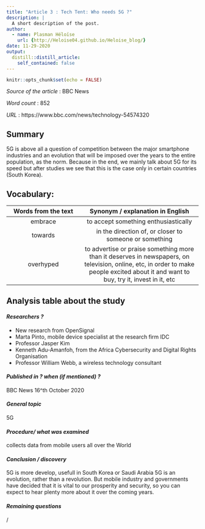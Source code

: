 ```yaml
---
title: "Article 3 : Tech Tent: Who needs 5G ?"
description: |
  A short description of the post.
author:
  - name: Plasman Héloïse
    url: {http://Heloise04.github.io/Heloise_blog/}
date: 11-29-2020
output:
  distill::distill_article:
    self_contained: false
---
```


```r
knitr::opts_chunk$set(echo = FALSE)
```

_Source of the article_ : BBC News

_Word count_ : 852

_URL_ : https://www.bbc.com/news/technology-54574320 

## Summary 
5G is above all a question of competition between the major smartphone industries and an evolution that will be imposed over the years to the entire population, as the norm. Because in the end, we mainly talk about 5G for its speed but after studies we see that this is the case only in certain countries (South Korea).

## Vocabulary: 

| Words from the text 	| Synonym / explanation in English 	|
|:-------------------:	|:--------------------------------:	|
|embrace|to accept something enthusiastically|
|towards|in the direction of, or closer to someone or something|
|overhyped|to advertise or praise something more than it deserves in newspapers, on television, online, etc, in order to make people excited about it and want to buy, try it, invest in it, etc|

## Analysis table about the study


#### *Researchers ?*
* New research from OpenSignal
* Marta Pinto, mobile device specialist at the research firm IDC
* Professor Jasper Kim
* Kenneth Adu-Amanfoh, from the Africa Cybersecurity and Digital Rights Organisation
* Professor William Webb, a wireless technology consultant


#### *Published in ? when (if mentioned) ?*
BBC News
16^th October 2020


#### *General topic*
5G


#### *Procedure/ what was examined* 
collects data from mobile users all over the World




#### *Conclusion / discovery* 
5G is more develop, usefull in South Korea or Saudi Arabia
5G is an evolution, rather than a revolution. 
But mobile industry and governments have decided that it is vital to our prosperity and security, so you can expect to hear plenty more about it over the coming years.


#### *Remaining questions*
/

